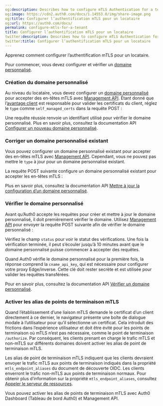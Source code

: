 ```yaml
---
og:description: Describes how to configure mTLS Authentication for a tenant.
og:image: https://cdn2.auth0.com/docs/1.14553.0/img/share-image.png
og:title: Configurer l’authentification mTLS pour un locataire
og:url: https://auth0.com/docs/
permalink: configure-mtls-for-a-tenant
title: Configurer l’authentification mTLS pour un locataire
twitter:description: Describes how to configure mTLS Authentication for a tenant.
twitter:title: Configurer l’authentification mTLS pour un locataire
---
```


Apprenez comment configurer l’authentification mTLS pour un locataire.



Pour commencer, vous devez configurer et vérifier un [domaine personnalisé](/custom-domains).

### Création du domaine personnalisé

Au niveau du locataire, vous devez configurer un [domaine personnalisé](/custom-domains) pour accepter des en-têtes mTLS avec [Management API](https://auth0.com/docs/api/management/v2). Étant donné que l’[avantage client](/configure-mtls/set-up-the-customer-edge) est responsable pour valider les certificats du client, réglez le `type` comme `self_managed_certs` dans la requête POST :



Une requête réussie renvoie un identifiant utilisé pour vérifier le domaine personnalisé. Plus en savoir plus, consultez la documentation API [Configurer un nouveau domaine personnalisé](https://auth0.com/docs/api/management/v2/custom-domains/post-custom-domains).

### Corriger un domaine personnalisé existant

Vous pouvez configurer un domaine personnalisé existant pour accepter des en-têtes mTLS avec [Management API](https://auth0.com/docs/api/management/v2). Cependant, vous ne pouvez pas mettre le `type` à jour pour un domaine personnalisé existant.



La requête POST suivante configure un domaine personnalisé existant pour accepter les en-têtes mTLS :



Plus en savoir plus, consultez la documentation API [Mettre à jour la configuration d’un domaine personnalisé](https://auth0.com/docs/api/management/v2/custom-domains/patch-custom-domains-by-id).

### Vérifier le domaine personnalisé

Avant qu’Auth0 accepte les requêtes pour créer et mettre à jour le domaine personnalisé, il doit premièrement vérifier le domaine. Utilisez [Management API](https://auth0.com/docs/api/management/v2) pour envoyer la requête POST suivante afin de vérifier le domaine personnalisé :



Vérifiez le champ `status` pour voir le statut des vérifications. Une fois la vérification terminée, il peut s’écouler jusqu’à 10 minutes avant que le domaine personnalisé puisse commencer à accepter des requêtes.

Quand Auth0 vérifie le domaine personnalisé pour la première fois, la réponse comprend la `cname_api_key`, qui est nécessaire pour configurer votre proxy Edge/inverse. Cette clé doit rester secrète et est utilisée pour valider les requêtes transférées.

Pour en savoir plus, consultez la documentation API [Vérifier un domaine personnalisé](https://auth0.com/docs/api/management/v2/custom-domains/patch-custom-domains-by-id).

### Activer les alias de points de terminaison mTLS

Quand l’établissement d’une liaison mTLS demande le certificat d’un client directement à ce dernier, le navigateur présente une boîte de dialogue modale à l’utilisateur pour qu’il sélectionne un certificat. Cela introduit des frictions dans l’expérience utilisateur et doit être évité pour les points de terminaison où mTLS n’est pas nécessaire, comme le point de terminaison `/authorize`. Par conséquent, les clients prenant en charge le trafic mTLS et non-mTLS sur différents domaines doivent activer les alias de point de terminaison mTLS.

Les alias de point de terminaison mTLS indiquent que les clients devraient envoyer le trafic mTLS aux points de terminaison indiqués dans la propriété `mtls_endpoint_aliases` du document de découverte OIDC. Les clients enverront le trafic non-mTLS aux points de terminaison normaux. Pour obtenir plus d’information sur la propriété `mtls_endpoint_aliases`, consultez [Appeler le serveur de ressources](/get-started/authentication-and-authorization-flow/authenticate-with-mtls#call-the-resource-server).

Vous pouvez activer les alias de points de terminaison mTLS avec Auth0 Dashboard (Tableau de bord Auth0) et Management API.
